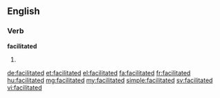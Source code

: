 ==English==

===Verb===
'''facilitated'''

# {{past of|facilitate}}

[[de:facilitated]]
[[et:facilitated]]
[[el:facilitated]]
[[fa:facilitated]]
[[fr:facilitated]]
[[hu:facilitated]]
[[mg:facilitated]]
[[my:facilitated]]
[[simple:facilitated]]
[[sv:facilitated]]
[[vi:facilitated]]